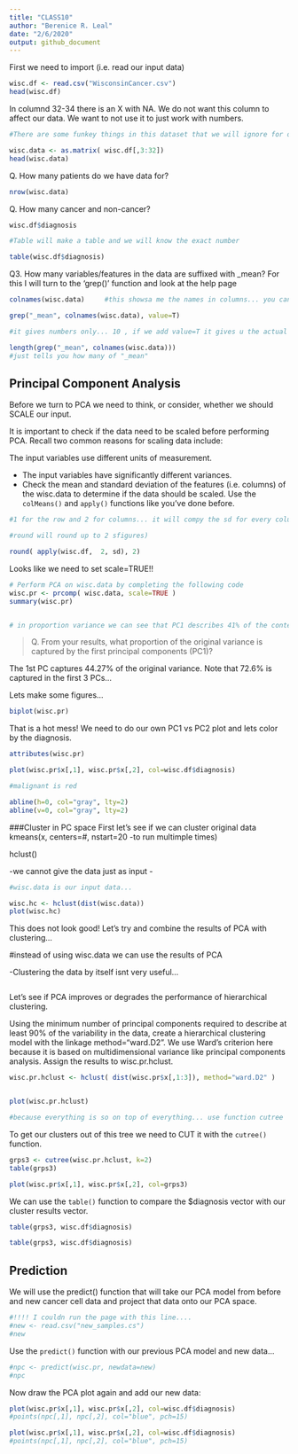 ```yaml
---
title: "CLASS10"
author: "Berenice R. Leal"
date: "2/6/2020"
output: github_document
---
```


First we need to import (i.e. read our input data)
```r
wisc.df <- read.csv("WisconsinCancer.csv")
head(wisc.df)
```

In columnd 32-34 there is an X with NA. We do not want this column to affect our data. We want to not use it to just work with numbers. 

```r
#There are some funkey things in this dataset that we will ignore for our analysis. This includes the first and second ID and Diagnosis columns and the finny last X column

wisc.data <- as.matrix( wisc.df[,3:32])
head(wisc.data)
```

Q. How many patients do we have data for?

```r
nrow(wisc.data)
```


Q. How many cancer and non-cancer?

```r
wisc.df$diagnosis

```

```r
#Table will make a table and we will know the exact number

table(wisc.df$diagnosis)
```

Q3. How many variables/features in the data are suffixed with _mean?
For this I will turn to the 'grep()' function and look at the help page

```r
colnames(wisc.data)     #this showsa me the names in columns... you can see the word _mean

grep("_mean", colnames(wisc.data), value=T)

#it gives numbers only... 10 , if we add value=T it gives u the actual names
```



```r
length(grep("_mean", colnames(wisc.data)))
#just tells you how many of "_mean"
```



## Principal Component Analysis

Before we turn to PCA we need to think, or consider, whether we should SCALE our input.

It is important to check if the data need to be scaled before performing PCA. Recall two common reasons for scaling data include:

The input variables use different units of measurement.

- The input variables have significantly different variances.
- Check the mean and standard deviation of the features (i.e. columns) of the wisc.data to determine if the data should be scaled. Use the `colMeans()` and `apply()` functions like you’ve done before.

```r

#1 for the row and 2 for columns... it will compy the sd for every column

#round will round up to 2 sfigures)

round( apply(wisc.df,  2, sd), 2)
```
Looks like we need to set scale=TRUE!!


```r
# Perform PCA on wisc.data by completing the following code
wisc.pr <- prcomp( wisc.data, scale=TRUE )
summary(wisc.pr)


# in proportion variance we can see that PC1 describes 41% of the content, and PC2 %19, adding more PCs will describe even better. 
```


> Q. From your results, what proportion of the original variance is captured by the first principal components (PC1)?

The 1st PC captures 44.27% of the original variance. Note that 72.6% is captured in the first 3 PCs...


Lets make some figures...

```r
biplot(wisc.pr)
```

That is a hot mess! We need to do our own PC1 vs PC2 plot and lets color by the diagnosis.

```r
attributes(wisc.pr)
```

```r
plot(wisc.pr$x[,1], wisc.pr$x[,2], col=wisc.df$diagnosis)

#malignant is red

abline(h=0, col="gray", lty=2)
abline(v=0, col="gray", lty=2)


```


###Cluster in PC space
First let's see if we can cluster original data
kmeans(x, centers=#, nstart=20 -to run multimple times)

hclust()

-we cannot give the data just as input -

```r

#wisc.data is our input data... 

wisc.hc <- hclust(dist(wisc.data))
plot(wisc.hc)


```

This does not look good! Let's try and combine the results of PCA with clustering...

#instead of using wisc.data we can use the results of PCA

-Clustering the data by itself isnt very useful...
```r

```


Let’s see if PCA improves or degrades the performance of hierarchical clustering.

Using the minimum number of principal components required to describe at least 90% of the variability in the data, create a hierarchical clustering model with the linkage method="ward.D2". We use Ward’s criterion here because it is based on multidimensional variance like principal components analysis. Assign the results to wisc.pr.hclust.


```r
wisc.pr.hclust <- hclust( dist(wisc.pr$x[,1:3]), method="ward.D2" )


plot(wisc.pr.hclust)

#because everything is so on top of everything... use function cutree

```


To get our clusters out of this tree we need to CUT it with the `cutree()` function.

```r
grps3 <- cutree(wisc.pr.hclust, k=2)
table(grps3)
```

```r
plot(wisc.pr$x[,1], wisc.pr$x[,2], col=grps3)
```

We can use the `table()` function to compare the $diagnosis vector with our cluster results vector.

```r
table(grps3, wisc.df$diagnosis)
```


```r
table(grps3, wisc.df$diagnosis)
```

##  Prediction
We will use the predict() function that will take our PCA model from before and new cancer cell data and project that data onto our PCA space.

```r

#!!!! I couldn run the page with this line....
#new <- read.csv("new_samples.cs")
#new
```

Use the `predict()` function with our previous PCA model and new data...

```r
#npc <- predict(wisc.pr, newdata=new)
#npc
```

Now draw the PCA plot again and add our new data:


```r
plot(wisc.pr$x[,1], wisc.pr$x[,2], col=wisc.df$diagnosis)
#points(npc[,1], npc[,2], col="blue", pch=15)
```



```r
plot(wisc.pr$x[,1], wisc.pr$x[,2], col=wisc.df$diagnosis)
#points(npc[,1], npc[,2], col="blue", pch=15)
```






